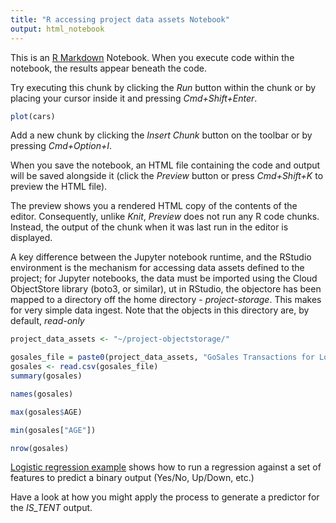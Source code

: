 ```yaml
---
title: "R accessing project data assets Notebook"
output: html_notebook
---
```


This is an [R Markdown](http://rmarkdown.rstudio.com) Notebook. When you execute code within the notebook, the results appear beneath the code. 

Try executing this chunk by clicking the *Run* button within the chunk or by placing your cursor inside it and pressing *Cmd+Shift+Enter*. 

```r
plot(cars)
```

Add a new chunk by clicking the *Insert Chunk* button on the toolbar or by pressing *Cmd+Option+I*.

When you save the notebook, an HTML file containing the code and output will be saved alongside it (click the *Preview* button or press *Cmd+Shift+K* to preview the HTML file). 

The preview shows you a rendered HTML copy of the contents of the editor. Consequently, unlike *Knit*, *Preview* does not run any R code chunks. Instead, the output of the chunk when it was last run in the editor is displayed.

A key difference between the Jupyter notebook runtime, and the RStudio environment is the mechanism for accessing data assets defined to the project; for Jupyter notebooks, the data must be imported using the Cloud ObjectStore library (boto3, or similar), ut in RStudio, the objectore has been mapped to a directory off the home directory - _*project-storage*_. This makes for very simple data ingest. Note that the objects in this directory are, by default, *read-only*
```r
project_data_assets <- "~/project-objectstorage/"
```

```r
gosales_file = paste0(project_data_assets, "GoSales Transactions for Logistic Regression Model.csv")
gosales <- read.csv(gosales_file)
summary(gosales)
```
```r
names(gosales)
```
```r
max(gosales$AGE)
```
```r
min(gosales["AGE"])
```
```r
nrow(gosales)
```
[Logistic regression example](https://stats.idre.ucla.edu/r/dae/logit-regression/) shows how to run a regression against a set of features to predict a binary output (Yes/No, Up/Down, etc.)

Have a look at how you might apply the process to generate a predictor for the *IS_TENT* output.
